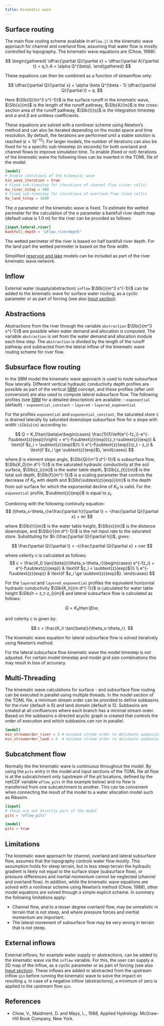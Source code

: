 ```yaml
---
title: Kinematic wave
---
```


## Surface routing
The main flow routing scheme available in `Wflow.jl` is the kinematic wave approach for channel
and overland flow, assuming that water flow is mostly controlled by topography. The kinematic
wave equations are (Chow, 1988):

$$
\begin{gathered}
  \dfrac{\partial Q}{\partial x} + \dfrac{\partial A}{\partial t} = q,\\
   A = \alpha Q^{\beta}.
\end{gathered}
$$

These equations can then be combined as a function of streamflow only:

$$
    \dfrac{\partial Q}{\partial x} + \alpha \beta Q^{\beta - 1} \dfrac{\partial Q}{\partial t} = q.
$$

Here $\SIb{Q}{m^3 s^{-1}}$ is the surface runoff in the kinematic wave, $\SIb{x}{m}$ is the
length of the runoff pathway, $\SIb{A}{m}$ is the cross-section area of the runoff pathway,
$\SIb{t}{s}$ is the integration timestep and $\alpha$ and $\beta$ are unitless coefficients.

These equations are solved with a nonlinear scheme using Newton's method and can also be
iterated depending on the model space and time resolution. By default, the iterations are
performed until a stable solution is reached ($\epsilon < 10^{-12}$). For larger models, the
number of iterations can also be fixed for to a specific sub-timestep (in seconds) for both
overland and channel flows to improve simulation time. To enable (fixed or not) iterations of
the kinematic wave the following lines can be inserted in the TOML file of the model:

```toml
[model]
# Enable iterations of the kinematic wave
kin_wave_iteration = true
# Fixed sub-timestep for iterations of channel flow (river cells)
kw_river_tstep = 900
# Fixed sub-timestep for iterations of overland flow (land cells)
kw_land_tstep = 3600
```

The $\alpha$ parameter of the kinematic wave is fixed. To estimate the wetted perimeter for the
calculation of the $\alpha$ parameter a bankfull river depth map (default value is
$\SI{1.0}{m}$) for the river can be provided as follows:

```toml
[input.lateral.river]
bankfull_depth = "wflow_riverdepth"
```

The wetted perimeter of the river is based on half bankfull river depth. For the land part the
wetted perimeter is based on the flow width.

Simplified [reservoir and lake](./waterbodies.qmd) models can be included as part of the river
kinematic wave network.

## Inflow
External water (supply/abstraction) `inflow` $\SIb{}{m^3 s^{-1}}$  can be added to the
kinematic wave for surface water routing, as a cyclic parameter or as part of forcing (see also
[Input section](../../user_guide/required_files.qmd)).

## Abstractions
Abstractions from the river through the variable `abstraction` $\SIb{}{m^3 s^{-1}}$ are
possible when water demand and allocation is computed. The variable `abstraction` is set from
the water demand and allocation module each time step. The `abstraction` is divided by the
length of the runoff pathway and subtracted from the lateral inflow of the kinematic wave
routing scheme for river flow.

## Subsurface flow routing
In the SBM model the kinematic wave approach is used to route subsurface flow laterally.
Different vertical hydraulic conductivity depth profiles are possible as part of the vertical
[SBM](../vertical/sbm.qmd#soil-processes) concept, and these profiles (after unit conversion)
are also used to compute lateral subsurface flow. The following profiles (see
[SBM](../vertical/sbm.qmd#soil-processes) for a detailed description) are available:
- `exponential` (default)
- `exponential_constant`
- `layered`
- `layered_exponential`

For the profiles `exponential` and `exponential_constant`, the saturated store ``S`` is drained
laterally by saturated downslope subsurface flow for a slope with width ``\SIb{w}{m}``
according to:

$$
    Q = K_0\tan(\beta)w\begin{cases}
    \frac{1}{f}\left(e^{-fz_i}-e^{-f\subtext{z}{exp}}\right) +
    e^{-f\subtext{z}{exp}}(z_t-\subtext{z}{exp}) & \text{if $z_i < \subtext{z}{exp}$}\\
    \\
    e^{-f\subtext{z}{exp}}(z_t - z_i) & \text{if $z_i \ge \subtext{z}{exp}$},
    \end{cases}
$$

where $\beta$ is element slope angle, $\SIb{Q}{m^3 d^{-1}}$ is subsurface flow, $\SIb{K_0}{m
d^{-1}}$ is the saturated hydraulic conductivity at the soil surface, $\SIb{z_i}{m}$ is the
water table depth, $\SIb{z_{t}}{m}$ is the total soil depth, $\SIb{f}{m^{-1}}$ is a scaling
parameter that controls the decrease of $K_0$ with depth and $\SIb{\subtext{z}{exp}}{m}$ is the
depth from soil surface for which the exponential decline of $K_0$ is valid. For the
`exponential` profile, $\subtext{z}{exp}$ is equal to $z_t$.

Combining with the following continuity equation:
$$
    (\theta_s-\theta_r)w\frac{\partial h}{\partial t} = -\frac{\partial Q}{\partial x} + wr
$$

where $\SIb{h}{m}$ is the water table height, $\SIb{x}{m}$ is the distance downslope, and
$\SIb{r}{m d^{-1}}$ is the net input rate to the saturated store. Substituting for $h
(\frac{\partial Q}{\partial h})$, gives:

$$
  \frac{\partial Q}{\partial t} = -c\frac{\partial Q}{\partial x} + cwr
$$

where celerity $c$ is calculated as follows:
$$
    c = \frac{K_0 \tan(\beta)}{\theta_s-\theta_r}\begin{cases}
    e^{-fz_i}
    + e^{-f\subtext{z}{exp}} & \text{if $z_i < \subtext{z}{exp}$}\\
    \\
    e^{-f\subtext{z}{exp}} & \text{if $z_i \ge \subtext{z}{exp}$}.
    \end{cases}
$$

For the `layered` and `layered_exponential` profiles the equivalent horizontal hydraulic
conductivity $\SIb{K_h}{m d^{-1}}$ is calculated for water table height $\SIb{h = z_t-z_i}{m}$
and lateral subsurface flow is calculated as follows:

$$
  Q = K_h h \tan(\beta) w,
$$

and celerity $c$ is given by:

$$
    c = \frac{K_h \tan(\beta)}{\theta_s-\theta_r}.
$$

The kinematic wave equation for lateral subsurface flow is solved iteratively using Newton's
method.

::: {.callout-note}
For the lateral subsurface flow kinematic wave the model timestep is not adjusted. For certain
model timestep and model grid size combinations this may result in loss of accuracy.
:::

## Multi-Threading
The kinematic wave calculations for surface - and subsurface flow routing can be executed in
parallel using multiple threads. In the model section of the TOML file, a minimum stream order
can be provided to define subbasins for the river (default is 6) and land domain (default is
5). Subbasins are created at all confluences where each branch has a minimal stream order.
Based on the subbasins a directed acyclic graph is created that controls the order of execution
and which subbasins can run in parallel.

```toml
[model]
min_streamorder_river = 5 # minimum stream order to delineate subbasins for river domain, default is 6
min_streamorder_land = 4  # minimum stream order to delineate subbasins for land domain, default is 5
```

## Subcatchment flow
Normally the the kinematic wave is continuous throughout the model. By using the `pits` entry
in the model and input sections of the TOML file all flow is at the subcatchment only (upstream
of the pit locations, defined by the netCDF variable `wflow_pits` in the example below) and no
flow is transferred from one subcatchment to another. This can be convenient when connecting
the result of the model to a water allocation model such as Ribasim.

```toml
[input]
# these are not directly part of the model
pits = "wflow_pits"

[model]
pits = true
```

## Limitations
The kinematic wave approach for channel, overland and lateral subsurface flow, assumes that the
topography controls water flow mostly. This assumption holds for steep terrain, but in less
steep terrain the hydraulic gradient is likely not equal to the surface slope (subsurface
flow), or pressure differences and inertial momentum cannot be neglected (channel and overland
flow). In addition, while the kinematic wave equations are solved with a nonlinear scheme using
Newton's method (Chow, 1988), other model equations are solved through a simple explicit
scheme. In summary the following limitations apply:

+ Channel flow, and to a lesser degree overland flow, may be unrealistic in terrain that is not
  steep, and where pressure forces and inertial momentum are important.
+ The lateral movement of subsurface flow may be very wrong in terrain that is not steep.

## External inflows
External inflows, for example water supply or abstractions, can be added to the kinematic wave
via the `inflow` variable. For this, the user can supply a 2D map of the inflow, as a cyclic
parameter or as part of forcing (see also [Input
section](../../user_guide/required_files.qmd)). These inflows are added or abstracted from the
upstream inflow `qin` before running the kinematic wave to solve the impact on resulting `q`.
In case of a negative inflow (abstractions), a minimum of zero is applied to the upstream flow
`qin`.

## References
+ Chow, V., Maidment, D. and Mays, L., 1988, Applied Hydrology. McGraw-Hill Book Company,
  New York.
